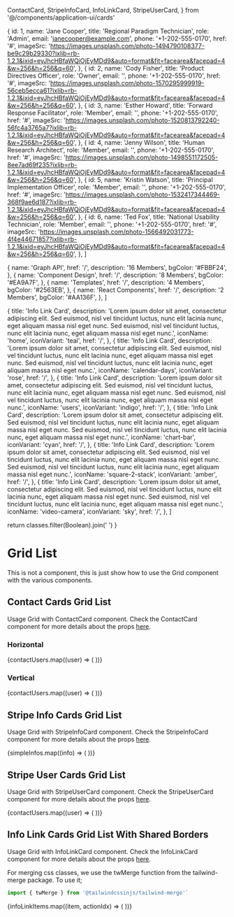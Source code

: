   ContactCard,
  StripeInfoCard,
  InfoLinkCard,
  StripeUserCard,
} from '@/components/application-ui/cards'

<Meta title="Application UI/Lists/Grid List" component={GridList} />

  {
    id: 1,
    name: 'Jane Cooper',
    title: 'Regional Paradigm Technician',
    role: 'Admin',
    email: 'janecooper@example.com',
    phone: '+1-202-555-0170',
    href: '#',
    imageSrc:
      'https://images.unsplash.com/photo-1494790108377-be9c29b29330?ixlib=rb-1.2.1&ixid=eyJhcHBfaWQiOjEyMDd9&auto=format&fit=facearea&facepad=4&w=256&h=256&q=60',
  },
  {
    id: 2,
    name: 'Cody Fisher',
    title: 'Product Directives Officer',
    role: 'Owner',
    email: '',
    phone: '+1-202-555-0170',
    href: '#',
    imageSrc:
      'https://images.unsplash.com/photo-1570295999919-56ceb5ecca61?ixlib=rb-1.2.1&ixid=eyJhcHBfaWQiOjEyMDd9&auto=format&fit=facearea&facepad=4&w=256&h=256&q=60',
  },
  {
    id: 3,
    name: 'Esther Howard',
    title: 'Forward Response Facilitator',
    role: 'Member',
    email: '',
    phone: '+1-202-555-0170',
    href: '#',
    imageSrc:
      'https://images.unsplash.com/photo-1520813792240-56fc4a3765a7?ixlib=rb-1.2.1&ixid=eyJhcHBfaWQiOjEyMDd9&auto=format&fit=facearea&facepad=4&w=256&h=256&q=60',
  },
  {
    id: 4,
    name: 'Jenny Wilson',
    title: 'Human Research Architect',
    role: 'Member',
    email: '',
    phone: '+1-202-555-0170',
    href: '#',
    imageSrc:
      'https://images.unsplash.com/photo-1498551172505-8ee7ad69f235?ixlib=rb-1.2.1&ixid=eyJhcHBfaWQiOjEyMDd9&auto=format&fit=facearea&facepad=4&w=256&h=256&q=60',
  },
  {
    id: 5,
    name: 'Kristin Watson',
    title: 'Principal Implementation Officer',
    role: 'Member',
    email: '',
    phone: '+1-202-555-0170',
    href: '#',
    imageSrc:
      'https://images.unsplash.com/photo-1532417344469-368f9ae6d187?ixlib=rb-1.2.1&ixid=eyJhcHBfaWQiOjEyMDd9&auto=format&fit=facearea&facepad=4&w=256&h=256&q=60',
  },
  {
    id: 6,
    name: 'Ted Fox',
    title: 'National Usability Technician',
    role: 'Member',
    email: '',
    phone: '+1-202-555-0170',
    href: '#',
    imageSrc:
      'https://images.unsplash.com/photo-1566492031773-4f4e44671857?ixlib=rb-1.2.1&ixid=eyJhcHBfaWQiOjEyMDd9&auto=format&fit=facearea&facepad=4&w=256&h=256&q=60',
  },
]

  {
    name: 'Graph API',
    href: '/',
    description: '16 Members',
    bgColor: '#FBBF24',
  },
  {
    name: 'Component Design',
    href: '/',
    description: '8 Members',
    bgColor: '#EA9A7F',
  },
  {
    name: 'Templates',
    href: '/',
    description: '4 Members',
    bgColor: '#2563EB',
  },
  {
    name: 'React Components',
    href: '/',
    description: '2 Members',
    bgColor: '#AA136F',
  },
]

  {
    title: 'Info Link Card',
    description:
      'Lorem ipsum dolor sit amet, consectetur adipiscing elit. Sed euismod, nisl vel tincidunt luctus, nunc elit lacinia nunc, eget aliquam massa nisl eget nunc. Sed euismod, nisl vel tincidunt luctus, nunc elit lacinia nunc, eget aliquam massa nisl eget nunc.',
    iconName: 'home',
    iconVariant: 'teal',
    href: '/',
  },
  {
    title: 'Info Link Card',
    description:
      'Lorem ipsum dolor sit amet, consectetur adipiscing elit. Sed euismod, nisl vel tincidunt luctus, nunc elit lacinia nunc, eget aliquam massa nisl eget nunc. Sed euismod, nisl vel tincidunt luctus, nunc elit lacinia nunc, eget aliquam massa nisl eget nunc.',
    iconName: 'calendar-days',
    iconVariant: 'rose',
    href: '/',
  },
  {
    title: 'Info Link Card',
    description:
      'Lorem ipsum dolor sit amet, consectetur adipiscing elit. Sed euismod, nisl vel tincidunt luctus, nunc elit lacinia nunc, eget aliquam massa nisl eget nunc. Sed euismod, nisl vel tincidunt luctus, nunc elit lacinia nunc, eget aliquam massa nisl eget nunc.',
    iconName: 'users',
    iconVariant: 'indigo',
    href: '/',
  },
  {
    title: 'Info Link Card',
    description:
      'Lorem ipsum dolor sit amet, consectetur adipiscing elit. Sed euismod, nisl vel tincidunt luctus, nunc elit lacinia nunc, eget aliquam massa nisl eget nunc. Sed euismod, nisl vel tincidunt luctus, nunc elit lacinia nunc, eget aliquam massa nisl eget nunc.',
    iconName: 'chart-bar',
    iconVariant: 'cyan',
    href: '/',
  },
  {
    title: 'Info Link Card',
    description:
      'Lorem ipsum dolor sit amet, consectetur adipiscing elit. Sed euismod, nisl vel tincidunt luctus, nunc elit lacinia nunc, eget aliquam massa nisl eget nunc. Sed euismod, nisl vel tincidunt luctus, nunc elit lacinia nunc, eget aliquam massa nisl eget nunc.',
    iconName: 'square-2-stack',
    iconVariant: 'amber',
    href: '/',
  },
  {
    title: 'Info Link Card',
    description:
      'Lorem ipsum dolor sit amet, consectetur adipiscing elit. Sed euismod, nisl vel tincidunt luctus, nunc elit lacinia nunc, eget aliquam massa nisl eget nunc. Sed euismod, nisl vel tincidunt luctus, nunc elit lacinia nunc, eget aliquam massa nisl eget nunc.',
    iconName: 'video-camera',
    iconVariant: 'sky',
    href: '/',
  },
]

  return classes.filter(Boolean).join(' ')
}

# Grid List

This is not a component, this is just show how to use the Grid component with the various components.

## Contact Cards Grid List

Usage Grid with ContactCard component. Check the ContactCard component for more details about the props [here](/docs/application-ui-cards-contact-card--default-story).

### Horizontal

<Preview>
  <div className="p-4 bg-slate-50">
    <Grid columnsLg={3} columnsSm={2}>
      {contactUsers.map((user) => (
        <ContactCard key={user.id} user={user} avatarSize="md" />
      ))}
    </Grid>
  </div>
</Preview>

### Vertical

<Preview>
  <div className="p-4 bg-slate-50">
    <Grid columnsLg={4} columnsSm={2}>
      {contactUsers.map((user) => (
        <ContactCard
          key={user.id}
          user={user}
          avatarPosition="top"
          avatarSize="3xl"
        />
      ))}
    </Grid>
  </div>
</Preview>

## Stripe Info Cards Grid List

Usage Grid with StripeInfoCard component. Check the StripeInfoCard component for more details about the props [here](/docs/application-ui-cards-stripe-info-card--default-story).

<Preview>
  <div className="p-4 bg-slate-50">
    <Grid columnsLg={4} columnsSm={2}>
      {simpleInfos.map((info) => (
        <StripeInfoCard key={info.id} {...info} />
      ))}
    </Grid>
  </div>
</Preview>

## Stripe User Cards Grid List

Usage Grid with StripeUserCard component. Check the StripeUserCard component for more details about the props [here](/docs/application-ui-cards-stripe-user-card--default-story).

<Preview>
  <div className="p-4 bg-slate-50">
    <Grid columnsSm={2}>
      {contactUsers.map((user) => (
        <StripeUserCard key={user.id} user={user} />
      ))}
    </Grid>
  </div>
</Preview>

## Info Link Cards Grid List With Shared Borders

Usage Grid with InfoLinkCard component. Check the InfoLinkCard component for more details about the props [here](/docs/application-ui-cards-info-link-card--default-story).

For merging css classes, we use the twMerge function from the tailwind-merge package. To use it;

```js
import { twMerge } from '@tailwindcssinjs/tailwind-merge'`
```

<Preview>
  <div className="py-4 px-12 bg-slate-200">
    <Grid columnsSm={2} gap="px">
      {infoLinkItems.map((item, actionIdx) => (
        <InfoLinkCard
          key={item.id}
          {...item}
          iconSize="md"
          classNames={{
            main: twMerge(
              'rounded-none border-none hover:border-none',
              actionIdx === 0
                ? 'rounded-tl-lg rounded-tr-lg sm:rounded-tr-none'
                : '',
              actionIdx === 1 ? 'sm:rounded-tr-lg' : '',
              actionIdx === infoLinkItems.length - 2 ? 'sm:rounded-bl-lg' : '',
              actionIdx === infoLinkItems.length - 1
                ? 'rounded-bl-lg rounded-br-lg sm:rounded-bl-none'
                : '',
            ),
          }}
        />
      ))}
    </Grid>
  </div>
</Preview>
